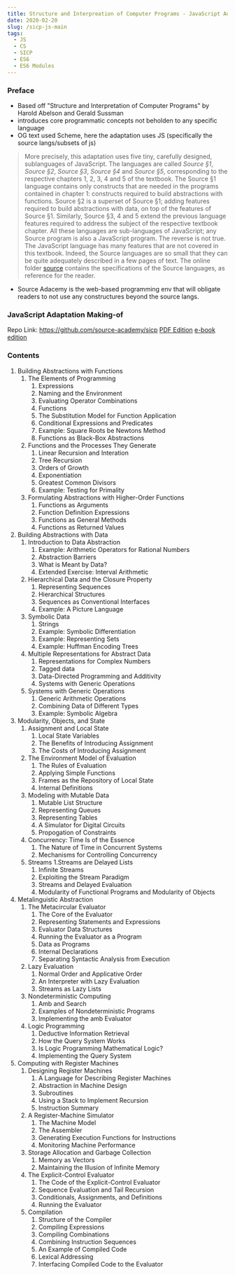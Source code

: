 ```yaml
---
title: Structure and Interpreation of Computer Programs - JavaScript Adaptation
date: 2020-02-20
slug: /sicp-js-main
tags:
  - JS
  - CS
  - SICP
  - ES6
  - ES6 Modules
---
```


### Preface
- Based off "Structure and Interpretation of Computer Programs" by Harold Abelson and Gerald Sussman
- introduces core programmatic concepts not beholden to any specific language
- OG text used Scheme, here the adaptation uses JS (specifically the source langs/subsets of js)

> More precisely, this adaptation uses five tiny, carefully designed, sublanguages of JavaScript. The languages are called *Source §1*, *Source §2*, *Source §3*, *Source §4* and *Source §5*, corresponding to the respective chapters 1, 2, 3, 4 and 5 of the textbook. The Source §1 language contains only constructs that are needed in the programs contained in chapter 1: constructs required to build abstractions with functions. Source §2 is a superset of Source §1; adding features required to build abstractions with data, on top of the features of Source §1. Similarly, Source §3, 4 and 5 extend the previous language features required to address the subject of the respective textbook chapter. All these languages are sub-languages of JavaScript; any Source program is also a JavaScript program. The reverse is not true. The JavaScript language has many features that are not covered in this textbook. Indeed, the Source languages are so small that they can be quite adequately described in a few pages of text. The online folder [source](https://sicp.comp.nus.edu.sg/source/) contains the specifications of the Source languages, as reference for the reader.

- Source Adacemy is the web-based programming env that will obligate readers to not use any constructures beyond the source langs.


### JavaScript Adaptation Making-of
Repo Link: https://github.com/source-academy/sicp
[PDF Edition](https://sicp.comp.nus.edu.sg/sicpjs.pdf)
[e-book edition](https://sicp.comp.nus.edu.sg/sicpjs.epub)

### Contents
1. Building Abstractions with Functions
    1. The Elements of Programming 
        1. Expressions
        1. Naming and the Environment
        1. Evaluating Operator Combinations
        1. Functions
        1. The Substitution Model for Function Application
        1. Conditional Expressions and Predicates
        1. Example: Square Roots be Newtons Method
        1. Functions as Black-Box Abstractions
    1. Functions and the Processes They Generate
        1. Linear Recursion and Interation 
        1. Tree Recursion
        1. Orders of Growth
        1. Exponentiation 
        1. Greatest Common Divisors
        1. Example: Testing for Primality
    1. Formulating Abstractions with Higher-Order Functions 
        1. Functions as Arguments
        1. Function Definition Expressions
        1. Functions as General Methods
        1. Functions as Returned Values
2. Building Abstractions with Data
    1. Introduction to Data Abstraction
        1. Example: Arithmetic Operators for Rational Numbers
        1. Abstraction Barriers
        1. What is Meant by Data?
        1. Extended Exercise: Interval Arithmetic
    1. Hierarchical Data and the Closure Property
        1. Representing Sequences 
        1. Hierarchical Structures
        1. Sequences as Conventional Interfaces
        1. Example: A Picture Language
    1. Symbolic Data
        1. Strings
        1. Example: Symbolic Differentiation
        1. Example: Representing Sets
        1. Example: Huffman Encoding Trees 
    1. Multiple Representations for Abstract Data
        1. Representations for Complex Numbers 
        1. Tagged data 
        1. Data-Directed Programming and Additivity
        1. Systems with Generic Operations 
    1. Systems with Generic Operations
        1. Generic Arithmetic Operations 
        1. Combining Data of Different Types
        1. Example: Symbolic Algebra
3. Modularity, Objects, and State
    1. Assignment and Local State 
        1. Local State Variables
        1. The Benefits of Introducing Assignment
        1. The Costs of Introducing Assignment
    1. The Environment Model of Evaluation
        1. The Rules of Evaluation
        1. Applying Simple Functions
        1. Frames as the Repository of Local State
        1. Internal Definitions 
    1. Modeling with Mutable Data
        1. Mutable List Structure
        1. Representing Queues
        1. Representing Tables
        1. A Simulator for Digital Circuits
        1. Propogation of Constraints
    1. Concurrency: Time Is of the Essence
        1. The Nature of Time in Concurrent Systems
        1. Mechanisms for Controlling Concurrency
    1. Streams
        1.Streams are Delayed Lists
        1. Infinite Streams
        1. Exploiting the Stream Paradigm
        1. Streams and Delayed Evaluation 
        1. Modularity of Functional Programs and Modularity of Objects 
4. Metalinguistic Abstraction
    1. The Metacircular Evaluator 
        1. The Core of the Evaluator
        1. Representing Statements and Expressions
        1. Evaluator Data Structures
        1. Running the Evaluator as a Program 
        1. Data as Programs
        1. Internal Declarations
        1. Separating Syntactic Analysis from Execution
    1. Lazy Evaluation
        1. Normal Order and Applicative Order
        1. An Interpreter with Lazy Evaluation
        1. Streams as Lazy Lists
    1. Nondeterministic Computing
        1. Amb and Search
        1. Examples of Nondeterministic Programs
        1. Implementing the amb Evaluator 
    1. Logic Programming 
        1. Deductive Information Retrieval
        1. How the Query System Works
        1. Is Logic Programming Mathematical Logic?
        1. Implementing the Query System
5. Computing with Register Machines
    1. Designing Register Machines 
        1. A Language for Describing Register Machines
        1. Abstraction in Machine Design 
        1. Subroutines 
        1. Using a Stack to Implement Recursion 
        1. Instruction Summary
    1. A Register-Machine Simulator 
        1. The Machine Model 
        1. The Assembler
        1. Generating Execution Functions for Instructions
        1. Monitoring Machine Performance
    1. Storage Allocation and Garbage Collection
        1. Memory as Vectors
        1. Maintaining the Illusion of Infinite Memory 
    1. The Explicit-Control Evaluator
        1. The Code of the Explicit-Control Evaluator
        1. Sequence Evaluation and Tail Recursion
        1. Conditionals, Assignments, and Definitions 
        1. Running the Evaluator 
    1. Compilation 
        1. Structure of the Compiler
        1. Compiling Expressions
        1. Compiling Combinations
        1. Combining Instruction Sequences
        1. An Example of Compiled Code
        1. Lexical Addressing 
        1. Interfacing Compiled Code to the Evaluator 
